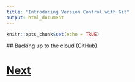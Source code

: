 ```yaml
---
title: "Introducing Version Control with Git"
output: html_document
---
```


```r
knitr::opts_chunk$set(echo = TRUE)
```

## Backing up to the cloud (GitHub)

# [Next](markdown.html)
